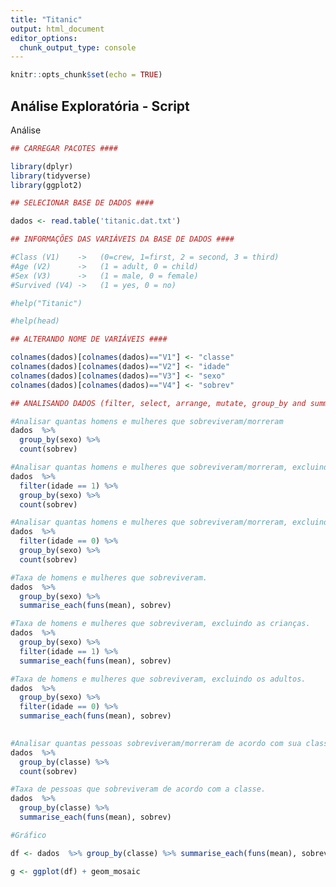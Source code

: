 ---
title: "Titanic"
output: html_document
editor_options: 
  chunk_output_type: console
---

```{r setup, include=FALSE}
knitr::opts_chunk$set(echo = TRUE)
```

## Análise Exploratória - Script

Análise

```{r message=FALSE, warning=FALSE}
## CARREGAR PACOTES ####

library(dplyr)
library(tidyverse)
library(ggplot2)

## SELECIONAR BASE DE DADOS ####

dados <- read.table('titanic.dat.txt')

## INFORMAÇÕES DAS VARIÁVEIS DA BASE DE DADOS ####

#Class (V1)    ->   (0=crew, 1=first, 2 = second, 3 = third)
#Age (V2)      ->   (1 = adult, 0 = child)
#Sex (V3)      ->   (1 = male, 0 = female)
#Survived (V4) ->   (1 = yes, 0 = no)

#help("Titanic")

#help(head)

## ALTERANDO NOME DE VARIÁVEIS ####

colnames(dados)[colnames(dados)=="V1"] <- "classe"
colnames(dados)[colnames(dados)=="V2"] <- "idade"
colnames(dados)[colnames(dados)=="V3"] <- "sexo"
colnames(dados)[colnames(dados)=="V4"] <- "sobrev"

## ANALISANDO DADOS (filter, select, arrange, mutate, group_by and summarise) ####

#Analisar quantas homens e mulheres que sobreviveram/morreram
dados  %>% 
  group_by(sexo) %>% 
  count(sobrev)

#Analisar quantas homens e mulheres que sobreviveram/morreram, excluindo as crianças.
dados  %>% 
  filter(idade == 1) %>%
  group_by(sexo) %>% 
  count(sobrev)

#Analisar quantas homens e mulheres que sobreviveram/morreram, excluindo os adultos.
dados  %>% 
  filter(idade == 0) %>%
  group_by(sexo) %>% 
  count(sobrev)

#Taxa de homens e mulheres que sobreviveram.
dados  %>% 
  group_by(sexo) %>%
  summarise_each(funs(mean), sobrev)

#Taxa de homens e mulheres que sobreviveram, excluindo as crianças.
dados  %>% 
  group_by(sexo) %>%
  filter(idade == 1) %>% 
  summarise_each(funs(mean), sobrev)

#Taxa de homens e mulheres que sobreviveram, excluindo os adultos.
dados  %>% 
  group_by(sexo) %>%
  filter(idade == 0) %>% 
  summarise_each(funs(mean), sobrev)
  

#Analisar quantas pessoas sobreviveram/morreram de acordo com sua classe
dados  %>% 
  group_by(classe) %>% 
  count(sobrev)

#Taxa de pessoas que sobreviveram de acordo com a classe.
dados  %>% 
  group_by(classe) %>%
  summarise_each(funs(mean), sobrev)
```

```{r}
#Gráfico

df <- dados  %>% group_by(classe) %>% summarise_each(funs(mean), sobrev)

g <- ggplot(df) + geom_mosaic
```

